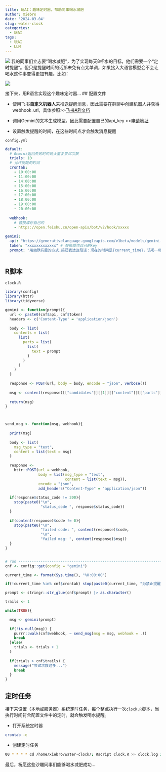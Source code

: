 ```yaml
---
title: 玩AI：趣味定时器，帮助同事喝水减肥
author: Xiebro
date: '2024-03-04'
slug: water-clock
categories:
  - 玩AI
tags:
  - 玩AI
  - LLM
---
```


![](images/chat.png)
我的同事们立志要“喝水减肥”，为了实现每天8杯水的目标，他们需要一个“定时提醒”。但只是提醒时间的话那未免有点太单调，如果接入大语言模型会不会让喝水这件事变得更加有趣，比如：

![](images/screenshot-20240309-135913.png)

接下来，用R语言实现这个趣味定时器...
## 配置文件

- 使用飞书**自定义机器人**来推送提醒消息，因此需要在群聊中创建机器人并获得webhook_url，具体参照>>[飞书API文档](https://open.feishu.cn/document/client-docs/bot-v3/add-custom-bot)

- 调用Gemini的文本生成模型，因此需要配置自己的api_key >>[申请地址](https://aistudio.google.com/app/apikey)

- 设置触发提醒的时间，在这些时间点才会触发消息提醒

  
`config.yml`
```yaml
default:
  # Gemini返回失败时的最大重复尝试次数
  trials: 10
  # 允许提醒的时间
  crontab:
    - 10:00:00
    - 11:00:00
    - 14:00:00
    - 15:00:00
    - 16:00:00
    - 17:00:00
    - 18:00:00
    - 19:00:00
    - 20:00:00
    
  webhook: 
    # 替换成你自己的
    - https://open.feishu.cn/open-apis/bot/v2/hook/xxxxx 
    
gemini:
  api: "https://generativelanguage.googleapis.com/v1beta/models/gemini-pro:generateContent?key="
  token: "xxxxxxxxxxxxx" # 替换成你自己的key
  prompt: "用幽默有趣的方式,简短表达这段话：现在的时间是{current_time}，该喝一杯水了"
  
```

## R脚本
`clock.R`
```r
library(config)
library(httr)
library(tidyverse)

gemini <- function(prompt){
  url <- paste0(cnf$api, cnf$token)
  headers <- c('Content-Type' = 'application/json')
  
  body <- list(
    contents = list(
      list(
        parts = list(
          list(
            text = prompt
          )
        )
      )
    )
  )
  
  response <- POST(url, body = body, encode = "json", verbose())
  
  msg <- content(response)[["candidates"]][[1]][["content"]][["parts"]][[1]][["text"]]
  
  return(msg)
}



send_msg <- function(msg, webhook){
  
  print(msg)
  
  body <- list(
    msg_type = "text",
    content = list(text = msg)
  )
  
  response <-
    httr::POST(url = webhook,
               body = list(msg_type = "text",
                           content = list(text = msg)),
               encode = "json",
               add_headers("Content-Type" = "application/json"))
  
  if(response$status_code != 200){
    stop(paste0("\n",
                "status_code ", response$status_code))
  }
  
  if(content(response)$code != 0){
    stop(paste0("\n",
                "failed code: ", content(response)$code,
                "\n",
                "failed msg: ", content(response)$msg))
  }
}


# run --------------------------------------------------------------------------
cnf <- config::get(config = "gemini")

current_time <- format(Sys.time(), "%H:00:00")

if(!current_time %in% cnf$crontab) stop(paste0(current_time, "为禁止提醒时段..."))

prompt <- stringr::str_glue(cnf$prompt) |> as.character()

trails <- 1

while(TRUE){

  msg <- gemini(prompt)
  
  if(!is.null(msg)) {
    purrr::walk(cnf$webhook, ~ send_msg(msg = msg, webhook = .))
    break
  }else(
    trials <- trials + 1
  )
 
  if(trials > cnf$trails) {
    message("尝试次数过多...")
    break
  }
}
```

## 定时任务

接下来设置（本地或服务器）系统定时任务，每个整点执行一次`clock.R`脚本，当执行时间符合配置文件中的定时，就会触发喝水提醒。

- 打开系统定时器
```bash
crontab -e 
```
- 创建定时任务
```bash
00 * * * * cd /home/xiebro/water-clock/; Rscript clock.R >> clock.log 2>&1
```

最后，祝愿这些沙雕同事们能够喝水减肥成功...

